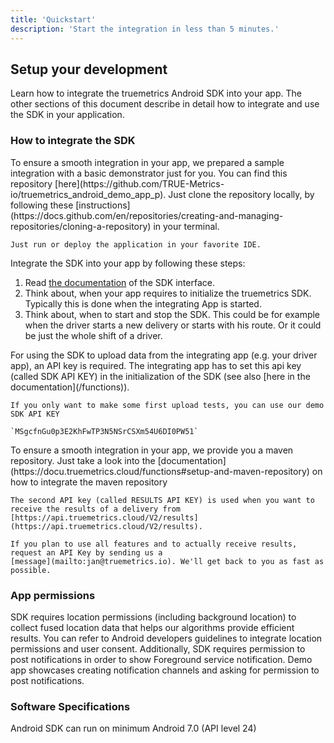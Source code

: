 ```yaml
---
title: 'Quickstart'
description: 'Start the integration in less than 5 minutes.'
---
```


## Setup your development

Learn how to integrate the truemetrics Android SDK into your app.
The other sections of this document describe in detail how to integrate and use the SDK in your application. 

### How to integrate the SDK

<AccordionGroup>
  <Accordion icon="github" title="Clone the demo application">
    To ensure a smooth integration in your app, we prepared a sample integration with a basic demonstrator  just for you. You can find this repository 
    [here](https://github.com/TRUE-Metrics-io/truemetrics_android_demo_app_p). Just clone the repository
    locally, by following these
    [instructions](https://docs.github.com/en/repositories/creating-and-managing-repositories/cloning-a-repository)
    in your terminal.

    Just run or deploy the application in your favorite IDE.
  </Accordion>

  <Accordion icon="github" title="Prepare the SDK integration">

  Integrate the SDK into your app by following these steps:
  
  1. Read [the documentation](/functions) of the SDK interface.
  2. Think about, when your app requires to initialize the truemetrics SDK. Typically this is done when the integrating App is started.
  3. Think about, when to start and stop the SDK. This could be for example when the driver starts a new delivery or starts with his route. Or it could be just the whole shift of a driver.

  </Accordion>

  <Accordion icon="github" title="Get your SDK API Key">
    For using the SDK to upload data from the integrating app (e.g. your driver app), an API key is required.
    The integrating app has to set this api key (called SDK API KEY) in the initialization of the SDK (see also [here in the documentation](/functions)). 

    If you only want to make some first upload tests, you can use our demo SDK API KEY 
    
    `MSgcfnGu0p3E2KhFwTP3N5NSrCSXm54U6DI0PW51`
  </Accordion>

  <Accordion icon="github" title="Integrate via Maven">
    To ensure a smooth integration in your app, we provide you a maven repository. Just take a look into the [documentation](https://docu.truemetrics.cloud/functions#setup-and-maven-repository) on how to integrate the maven repository
  </Accordion>


  <Accordion icon="github" title="Connect your Backend">

    The second API key (called RESULTS API KEY) is used when you want to receive the results of a delivery from [https://api.truemetrics.cloud/V2/results](https://api.truemetrics.cloud/V2/results).
    
    If you plan to use all features and to actually receive results, request an API Key by sending us a
    [message](mailto:jan@truemetrics.io). We'll get back to you as fast as possible. 
  </Accordion>

</AccordionGroup> 


### App permissions
SDK requires location permissions (including background location) to collect fused location data that helps our algorithms provide efficient results.
You can refer to Android developers guidelines to integrate location permissions and user consent. 
Additionally, SDK requires permission to post notifications in order to show Foreground service notification. Demo app showcases creating notification channels and asking for permission to post notifications.

###  Software Specifications
Android SDK can run on minimum Android 7.0 (API level 24)

